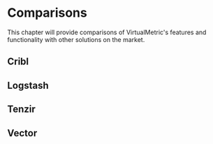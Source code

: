 # Comparisons

This chapter will provide comparisons of VirtualMetric's features and functionality with other solutions on the market.

## Cribl

## Logstash

## Tenzir

## Vector
